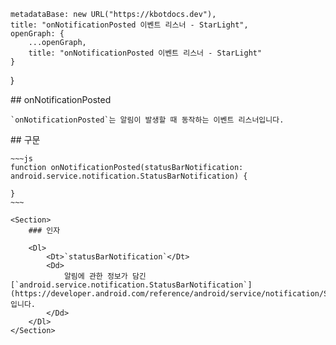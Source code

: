 
    metadataBase: new URL("https://kbotdocs.dev"),
    title: "onNotificationPosted 이벤트 리스너 - StarLight",
    openGraph: {
        ...openGraph,
        title: "onNotificationPosted 이벤트 리스너 - StarLight"
    }
}

<Section>
    ## onNotificationPosted

    `onNotificationPosted`는 알림이 발생할 때 동작하는 이벤트 리스너입니다.
</Section>
<Section>
    ## 구문

    ~~~js
    function onNotificationPosted(statusBarNotification: android.service.notification.StatusBarNotification) {

    }
    ~~~

    <Section>
        ### 인자

        <Dl>
            <Dt>`statusBarNotification`</Dt>
            <Dd>
                알림에 관한 정보가 담긴 [`android.service.notification.StatusBarNotification`](https://developer.android.com/reference/android/service/notification/StatusBarNotification)입니다.
            </Dd>
        </Dl>
    </Section>
</Section>